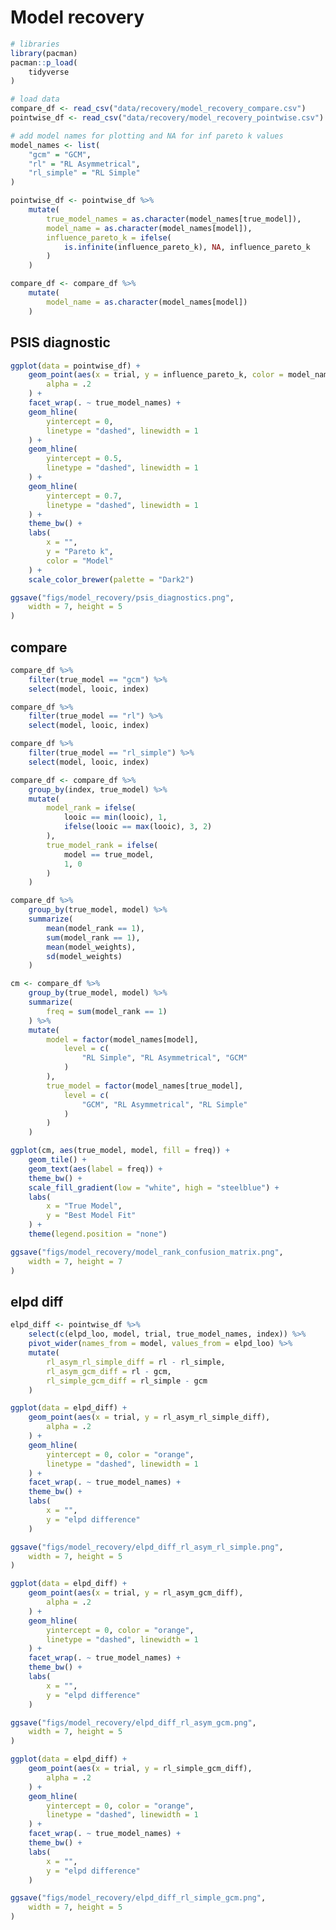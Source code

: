 # Model recovery

```r
# libraries
library(pacman)
pacman::p_load(
    tidyverse
)
```

```r
# load data
compare_df <- read_csv("data/recovery/model_recovery_compare.csv")
pointwise_df <- read_csv("data/recovery/model_recovery_pointwise.csv")

# add model names for plotting and NA for inf pareto k values
model_names <- list(
    "gcm" = "GCM",
    "rl" = "RL Asymmetrical",
    "rl_simple" = "RL Simple"
)

pointwise_df <- pointwise_df %>%
    mutate(
        true_model_names = as.character(model_names[true_model]),
        model_name = as.character(model_names[model]),
        influence_pareto_k = ifelse(
            is.infinite(influence_pareto_k), NA, influence_pareto_k
        )
    )

compare_df <- compare_df %>%
    mutate(
        model_name = as.character(model_names[model])
    )
```

## PSIS diagnostic
```r
ggplot(data = pointwise_df) +
    geom_point(aes(x = trial, y = influence_pareto_k, color = model_name),
        alpha = .2
    ) +
    facet_wrap(. ~ true_model_names) +
    geom_hline(
        yintercept = 0,
        linetype = "dashed", linewidth = 1
    ) +
    geom_hline(
        yintercept = 0.5,
        linetype = "dashed", linewidth = 1
    ) +
    geom_hline(
        yintercept = 0.7,
        linetype = "dashed", linewidth = 1
    ) +
    theme_bw() +
    labs(
        x = "",
        y = "Pareto k",
        color = "Model"
    ) +
    scale_color_brewer(palette = "Dark2")

ggsave("figs/model_recovery/psis_diagnostics.png",
    width = 7, height = 5
)
```

## compare
```r
compare_df %>%
    filter(true_model == "gcm") %>%
    select(model, looic, index)

compare_df %>%
    filter(true_model == "rl") %>%
    select(model, looic, index)

compare_df %>%
    filter(true_model == "rl_simple") %>%
    select(model, looic, index)
```

```r
compare_df <- compare_df %>%
    group_by(index, true_model) %>%
    mutate(
        model_rank = ifelse(
            looic == min(looic), 1,
            ifelse(looic == max(looic), 3, 2)
        ),
        true_model_rank = ifelse(
            model == true_model,
            1, 0
        )
    )

compare_df %>%
    group_by(true_model, model) %>%
    summarize(
        mean(model_rank == 1),
        sum(model_rank == 1),
        mean(model_weights),
        sd(model_weights)
    )
```

```r
cm <- compare_df %>%
    group_by(true_model, model) %>%
    summarize(
        freq = sum(model_rank == 1)
    ) %>%
    mutate(
        model = factor(model_names[model],
            level = c(
                "RL Simple", "RL Asymmetrical", "GCM"
            )
        ),
        true_model = factor(model_names[true_model],
            level = c(
                "GCM", "RL Asymmetrical", "RL Simple"
            )
        )
    )

ggplot(cm, aes(true_model, model, fill = freq)) +
    geom_tile() +
    geom_text(aes(label = freq)) +
    theme_bw() +
    scale_fill_gradient(low = "white", high = "steelblue") +
    labs(
        x = "True Model",
        y = "Best Model Fit"
    ) +
    theme(legend.position = "none")

ggsave("figs/model_recovery/model_rank_confusion_matrix.png",
    width = 7, height = 7
)
```

## elpd diff
```r
elpd_diff <- pointwise_df %>%
    select(c(elpd_loo, model, trial, true_model_names, index)) %>%
    pivot_wider(names_from = model, values_from = elpd_loo) %>%
    mutate(
        rl_asym_rl_simple_diff = rl - rl_simple,
        rl_asym_gcm_diff = rl - gcm,
        rl_simple_gcm_diff = rl_simple - gcm
    )
```

```r
ggplot(data = elpd_diff) +
    geom_point(aes(x = trial, y = rl_asym_rl_simple_diff),
        alpha = .2
    ) +
    geom_hline(
        yintercept = 0, color = "orange",
        linetype = "dashed", linewidth = 1
    ) +
    facet_wrap(. ~ true_model_names) +
    theme_bw() +
    labs(
        x = "",
        y = "elpd difference"
    )

ggsave("figs/model_recovery/elpd_diff_rl_asym_rl_simple.png",
    width = 7, height = 5
)
```

```r
ggplot(data = elpd_diff) +
    geom_point(aes(x = trial, y = rl_asym_gcm_diff),
        alpha = .2
    ) +
    geom_hline(
        yintercept = 0, color = "orange",
        linetype = "dashed", linewidth = 1
    ) +
    facet_wrap(. ~ true_model_names) +
    theme_bw() +
    labs(
        x = "",
        y = "elpd difference"
    )

ggsave("figs/model_recovery/elpd_diff_rl_asym_gcm.png",
    width = 7, height = 5
)
```

```r
ggplot(data = elpd_diff) +
    geom_point(aes(x = trial, y = rl_simple_gcm_diff),
        alpha = .2
    ) +
    geom_hline(
        yintercept = 0, color = "orange",
        linetype = "dashed", linewidth = 1
    ) +
    facet_wrap(. ~ true_model_names) +
    theme_bw() +
    labs(
        x = "",
        y = "elpd difference"
    )

ggsave("figs/model_recovery/elpd_diff_rl_simple_gcm.png",
    width = 7, height = 5
)
```